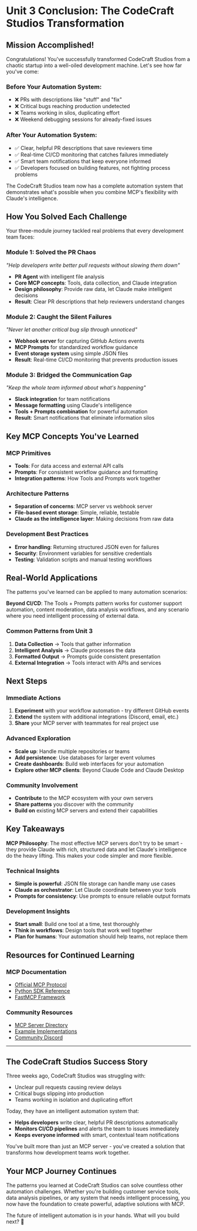 # Unit 3 Conclusion: The CodeCraft Studios Transformation

## Mission Accomplished!

Congratulations! You've successfully transformed CodeCraft Studios from a chaotic startup into a well-oiled development machine. Let's see how far you've come:

### Before Your Automation System:
- ❌ PRs with descriptions like "stuff" and "fix"
- ❌ Critical bugs reaching production undetected  
- ❌ Teams working in silos, duplicating effort
- ❌ Weekend debugging sessions for already-fixed issues

### After Your Automation System:
- ✅ Clear, helpful PR descriptions that save reviewers time
- ✅ Real-time CI/CD monitoring that catches failures immediately
- ✅ Smart team notifications that keep everyone informed
- ✅ Developers focused on building features, not fighting process problems

The CodeCraft Studios team now has a complete automation system that demonstrates what's possible when you combine MCP's flexibility with Claude's intelligence.

## How You Solved Each Challenge

Your three-module journey tackled real problems that every development team faces:

### Module 1: Solved the PR Chaos
*"Help developers write better pull requests without slowing them down"*
- **PR Agent** with intelligent file analysis
- **Core MCP concepts**: Tools, data collection, and Claude integration
- **Design philosophy**: Provide raw data, let Claude make intelligent decisions
- **Result**: Clear PR descriptions that help reviewers understand changes

### Module 2: Caught the Silent Failures  
*"Never let another critical bug slip through unnoticed"*
- **Webhook server** for capturing GitHub Actions events
- **MCP Prompts** for standardized workflow guidance
- **Event storage system** using simple JSON files
- **Result**: Real-time CI/CD monitoring that prevents production issues

### Module 3: Bridged the Communication Gap
*"Keep the whole team informed about what's happening"*
- **Slack integration** for team notifications
- **Message formatting** using Claude's intelligence
- **Tools + Prompts combination** for powerful automation
- **Result**: Smart notifications that eliminate information silos

## Key MCP Concepts You've Learned

### MCP Primitives
- **Tools**: For data access and external API calls
- **Prompts**: For consistent workflow guidance and formatting
- **Integration patterns**: How Tools and Prompts work together

### Architecture Patterns
- **Separation of concerns**: MCP server vs webhook server
- **File-based event storage**: Simple, reliable, testable
- **Claude as the intelligence layer**: Making decisions from raw data

### Development Best Practices
- **Error handling**: Returning structured JSON even for failures
- **Security**: Environment variables for sensitive credentials
- **Testing**: Validation scripts and manual testing workflows

## Real-World Applications

The patterns you've learned can be applied to many automation scenarios:

<Tip>

**Beyond CI/CD**: The Tools + Prompts pattern works for customer support automation, content moderation, data analysis workflows, and any scenario where you need intelligent processing of external data.

</Tip>

### Common Patterns from Unit 3
1. **Data Collection** → Tools that gather information
2. **Intelligent Analysis** → Claude processes the data
3. **Formatted Output** → Prompts guide consistent presentation
4. **External Integration** → Tools interact with APIs and services

## Next Steps

### Immediate Actions
1. **Experiment** with your workflow automation - try different GitHub events
2. **Extend** the system with additional integrations (Discord, email, etc.)
3. **Share** your MCP server with teammates for real project use

### Advanced Exploration
- **Scale up**: Handle multiple repositories or teams
- **Add persistence**: Use databases for larger event volumes  
- **Create dashboards**: Build web interfaces for your automation
- **Explore other MCP clients**: Beyond Claude Code and Claude Desktop

### Community Involvement
- **Contribute** to the MCP ecosystem with your own servers
- **Share patterns** you discover with the community
- **Build on** existing MCP servers and extend their capabilities

## Key Takeaways

<Tip>

**MCP Philosophy**: The most effective MCP servers don't try to be smart - they provide Claude with rich, structured data and let Claude's intelligence do the heavy lifting. This makes your code simpler and more flexible.

</Tip>

### Technical Insights
- **Simple is powerful**: JSON file storage can handle many use cases
- **Claude as orchestrator**: Let Claude coordinate between your tools
- **Prompts for consistency**: Use prompts to ensure reliable output formats

### Development Insights  
- **Start small**: Build one tool at a time, test thoroughly
- **Think in workflows**: Design tools that work well together
- **Plan for humans**: Your automation should help teams, not replace them

## Resources for Continued Learning

### MCP Documentation
- [Official MCP Protocol](https://modelcontextprotocol.io/)
- [Python SDK Reference](https://github.com/modelcontextprotocol/python-sdk)
- [FastMCP Framework](https://gofastmcp.com/)

### Community Resources
- [MCP Server Directory](https://modelcontextprotocol.io/servers)
- [Example Implementations](https://github.com/modelcontextprotocol)
- [Community Discord](https://discord.gg/modelcontextprotocol)

---

## The CodeCraft Studios Success Story

Three weeks ago, CodeCraft Studios was struggling with:
- Unclear pull requests causing review delays
- Critical bugs slipping into production  
- Teams working in isolation and duplicating effort

Today, they have an intelligent automation system that:
- **Helps developers** write clear, helpful PR descriptions automatically
- **Monitors CI/CD pipelines** and alerts the team to issues immediately  
- **Keeps everyone informed** with smart, contextual team notifications

You've built more than just an MCP server - you've created a solution that transforms how development teams work together.

## Your MCP Journey Continues

The patterns you learned at CodeCraft Studios can solve countless other automation challenges. Whether you're building customer service tools, data analysis pipelines, or any system that needs intelligent processing, you now have the foundation to create powerful, adaptive solutions with MCP.

The future of intelligent automation is in your hands. What will you build next? 🚀